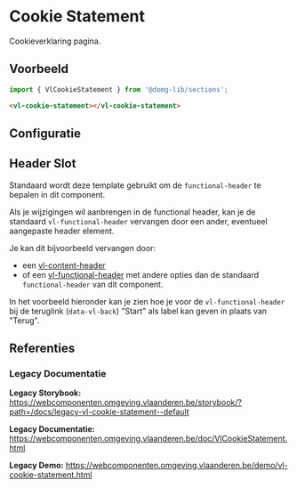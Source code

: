 
# Cookie Statement

Cookieverklaring pagina.

## Voorbeeld

```js
import { VlCookieStatement } from '@domg-lib/sections';
```

```html
<vl-cookie-statement></vl-cookie-statement>
```

<DocsStory id="sections-cookie-statement--cookie-statement-default" />

## Configuratie

<ArgsTable story={PRIMARY_STORY} />

## Header Slot

Standaard wordt deze template gebruikt om de `functional-header` te bepalen in dit component.

<Source code={header} language="ts" dark={true} />

Als je wijzigingen wil aanbrengen in de functional header, kan je de standaard `vl-functional-header` vervangen door een ander, eventueel aangepaste header element.

Je kan dit bijvoorbeeld vervangen door:
- een [vl-content-header](/docs/components-content-header--content-header-default)
- of een [vl-functional-header](/docs/components-functional-header--functional-header-default) met andere opties dan de standaard `functional-header` van dit component.

In het voorbeeld hieronder kan je zien hoe je voor de `vl-functional-header` bij de teruglink (`data-vl-back`) "Start" als label kan geven in plaats van "Terug".

<DocsStory id="sections-cookie-statement--cookie-statement-header-slot" />

## Referenties

### Legacy Documentatie

**Legacy Storybook:** https://webcomponenten.omgeving.vlaanderen.be/storybook/?path=/docs/legacy-vl-cookie-statement--default

**Legacy Documentatie:** https://webcomponenten.omgeving.vlaanderen.be/doc/VlCookieStatement.html

**Legacy Demo:** https://webcomponenten.omgeving.vlaanderen.be/demo/vl-cookie-statement.html
